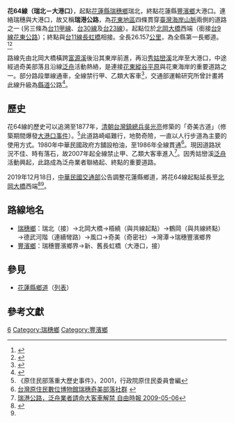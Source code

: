 {{Infobox TwRoad
|type=th
|county=hl
|route=64
|Name=瑞港公路、瑞港產業道路
|Level=鄉道
|Length=26.157
|Established=1986年
|Start=[[花蓮縣|花蓮縣]][[瑞穗鄉|瑞穗鄉]]瑞北
|End=花蓮縣[[豐濱鄉|豐濱鄉]]大港口
|Dep=[[花蓮縣政府|花蓮縣政府]]
}}
'''花64線（瑞北－大港口）'''，起點[[花蓮縣|花蓮縣]][[瑞穗鄉|瑞穗鄉]]瑞北，終點花蓮縣[[豐濱鄉|豐濱鄉]]大港口。連絡瑞穗與大港口，故又稱'''瑞港公路'''，為[[花東地區|花東地區]]四條貫穿[[臺灣|臺灣]][[海岸山脈|海岸山脈]]兩側的道路之一 (另三條為[[台11甲線|台11甲線]]、[[台30線|台30線]]及[[台23線|台23線]]）。起點位於[[北岡大橋|北岡大橋]]西端（銜接[[台9線|台9線]][[花東公路|花東公路]]）；終點與[[台11線|台11線]][[長虹橋|長虹橋]]相接。全長26.157[[公里|公里]]，為全縣第一長鄉道。<ref name="mvdis">{{cite web |url=https://www.mvdis.gov.tw/webMvdisLaw/SorderContent.aspx?SOID=16041 |title=公告調整花蓮縣鄉道公路路線表（含路線表及調整明細表） |publisher=中華民國交通部 |website=監理法規檢索系統 |date=2019-12-18 |accessdate=2020-08-11 |archive-date=2022-01-22 |archive-url=https://web.archive.org/web/20220122100104/https://www.mvdis.gov.tw/webMvdisLaw/SorderContent.aspx?SOID=16041 |dead-url=no }}</ref><ref>{{cite web |url=https://www.thb.gov.tw/file.ashx?id=dbcd3047-2fe9-4ec0-b907-786a967f337f |title=公路網圖_花蓮地區 |publisher=中華民國交通部公路總局 |date=2021-08-02 |accessdate=2021-08-17 |archive-date=2022-01-22 |archive-url=https://web.archive.org/web/20220122094724/https://www.thb.gov.tw/file.ashx?id=dbcd3047-2fe9-4ec0-b907-786a967f337f |dead-url=no }}</ref>

路線先由北岡大橋橫跨[[富源溪_(花蓮縣)|富源溪]]後沿其東岸前進，再沿[[秀姑巒溪|秀姑巒溪]]北岸至大港口，中途經過奇美部落且沿線[[泛舟|泛舟]]活動熱絡，是連接[[花東縱谷平原|花東縱谷平原]]與花東海岸的重要道路之一。部分路段單線通車，全線禁行甲、乙類大客車<ref>{{cite web |url=http://www.hlpb.gov.tw/userfiles/20131023113651609421810.pdf |title=花蓮縣大客車禁止通行路段、時段及行駛應特別注意路段表 |publisher=花蓮縣警察局 |date=2013-10-23 |accessdate=2013-10-23 |archive-date=2021-06-26 |archive-url=https://web.archive.org/web/20210626124540/http://www.hlpb.gov.tw/userfiles/20131023113651609421810.pdf |dead-url=no }}</ref>，交通部運輸研究所曾計畫將此線升級為[[臺灣縣道|縣道]]公路<ref>{{cite book|title=台灣地區省、縣道路線檢討與編號調整規劃|url=http://www.iot.gov.tw/public/data/7121913375171.pdf|format=pdf|accessdate=2010-10-15|publisher=交通部運輸研究所|isbn=986-00-1864-2|date=2005年7月|deadurl=yes|archiveurl=https://web.archive.org/web/20140808050630/http://www.iot.gov.tw/public/data/7121913375171.pdf|archivedate=2014-08-08}}</ref>。

== 歷史 ==
花64線的歷史可以追溯至1877年，[[台灣清領時期|清朝]][[台灣鎮總兵|台灣鎮總兵]][[吳光亮|吳光亮]]修築的「奇美古道」（修築期間爆發[[大港口事件|大港口事件]]）。<ref>《原住民部落重大歷史事件》，2001，行政院原住民委員會編</ref>此道路崎嶇難行，地勢奇險，一直以人行步道為主要的使用方式。1980年中華民國政府方舖設柏油，至1986年全線貫通<ref>[http://kiwit.amis.net.tw/modules/home/index.asp 台灣原住民數位博物館瑞穗奇美部落社群] {{webarchive|url=https://web.archive.org/web/20070513133043/http://kiwit.amis.net.tw/modules/home/index.asp |date=2007-05-13 }}</ref>。現因道路狀況不佳、時有落石，故2007年起全線禁止甲、乙類大客車進入<ref>[https://news.ltn.com.tw/news/local/paper/301065 瑞港公路，泛舟業者請命大客車解禁 自由時報 2009-05-06]</ref>。因秀姑巒溪[[泛舟|泛舟]]活動興起，此路成為泛舟業者聯絡起、終點的重要道路。

2019年12月18日，[[中華民國交通部|中華民國交通部]]公告調整花蓮縣鄉道，將花64線起點延長至[[北岡大橋|北岡大橋]]西端<ref name="motc2019">{{cite web|url=https://odmdoc.motc.gov.tw/IFDEWebBBS_MOTC/ExternalBBS.aspx?ThirdDocId=108RD06421 |title=公告調整花蓮縣鄉道公路路線表（含路線表及調整明細表） |publisher=中華民國交通部 |website=公告發布令 |date=2019-12-18 |accessdate=2020-08-11 }}</ref><ref name="mvdis"/>。

== 路線地名==
*[[瑞穗鄉|瑞穗鄉]]：瑞北（接{{Jct|country=TWN|PH|9}}）→北岡大橋→梧繞（與{{Jct|country=TWN|CH|193}}共線起點）→鶴岡（與{{Jct|country=TWN|CH|193}}共線終點）→德武河階（連續彎路）→風口→奇美（奇密社）→灣潭→瑞穗豐濱鄉界
*[[豐濱鄉|豐濱鄉]]：瑞穗豐濱鄉界→新、舊長虹橋（大港口，接{{Jct|country=TWN|PH|11}}）

==參見==
*[[花蓮縣鄉道|花蓮縣鄉道]]（[[花蓮縣鄉道列表|列表]]）

==參考文獻==
<div style="font-size: 85%">
<references />
</div>

[[Category:花蓮縣鄉道|6]]
[[Category:瑞穗鄉|Category:瑞穗鄉]]
[[Category:豐濱鄉|Category:豐濱鄉]]